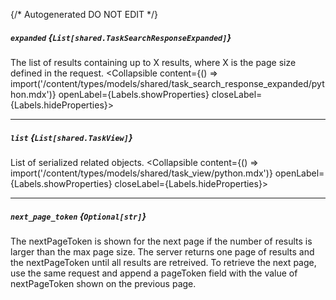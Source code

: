 {/* Autogenerated DO NOT EDIT  */}

##### `expanded` *{`List[shared.TaskSearchResponseExpanded]`}*
The list of results containing up to X results, where X is the page size defined in the request.
<Collapsible content={() => import('/content/types/models/shared/task_search_response_expanded/python.mdx')} openLabel={Labels.showProperties} closeLabel={Labels.hideProperties}>
</Collapsible>

---
##### `list` *{`List[shared.TaskView]`}*
List of serialized related objects.
<Collapsible content={() => import('/content/types/models/shared/task_view/python.mdx')} openLabel={Labels.showProperties} closeLabel={Labels.hideProperties}>
</Collapsible>

---
##### `next_page_token` *{`Optional[str]`}*
The nextPageToken is shown for the next page if the number of results is larger than the max page size.
 The server returns one page of results and the nextPageToken until all results are retreived.
 To retrieve the next page, use the same request and append a pageToken field with the value of nextPageToken shown on the previous page.


